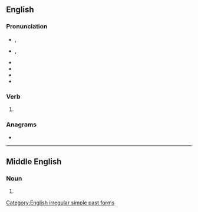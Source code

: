 ==English==
{{slim-wikipedia|dab=knew}}

===Pronunciation===
* {{a|RP}} {{enPR|nyo͞o}}, {{IPA|/ˈnjuː/|lang=en}}
* {{a|US}} {{enPR|no͞o}}, {{IPA|/ˈn(j)uː/|lang=en}}
* {{audio|en-us-knew.ogg|Audio (US)|lang=en}}
* {{audio|en-uk-knew.ogg|Audio (UK)|lang=en}}
* {{rhymes|uː|lang=en}}
* {{homophones|lang=en|new}}

===Verb===
{{head|en|verb form}}

# {{en-simple past of|know}}

===Anagrams===
* {{anagrams|en|a=eknw|Wenk|Wnek}}

[[Category:English irregular simple past forms]]

----

==Middle English==

===Noun===
{{head|enm|noun}}

# {{alternative form of|kne|lang=enm}}